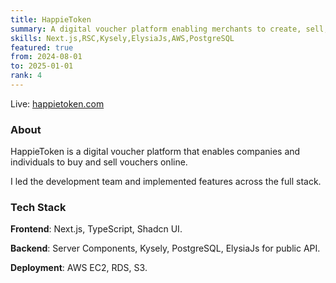 ```yaml
---
title: HappieToken
summary: A digital voucher platform enabling merchants to create, sell, and manage prepaid vouchers online.
skills: Next.js,RSC,Kysely,ElysiaJs,AWS,PostgreSQL
featured: true
from: 2024-08-01
to: 2025-01-01
rank: 4
---
```


Live: [happietoken.com](https://happietoken.com/)

### About

HappieToken is a digital voucher platform that enables companies and individuals to buy and sell vouchers online.

I led the development team and implemented features across the full stack.

### Tech Stack

**Frontend**: Next.js, TypeScript, Shadcn UI.

**Backend**: Server Components, Kysely, PostgreSQL, ElysiaJs for public API.

**Deployment**: AWS EC2, RDS, S3.

